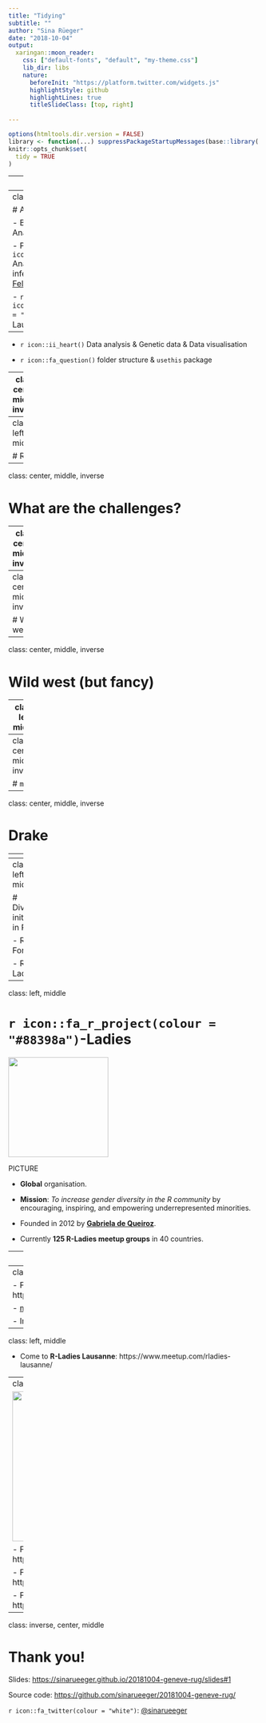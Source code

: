 ```yaml
---
title: "Tidying"
subtitle: ""
author: "Sina Rüeger"
date: "2018-10-04"
output:
  xaringan::moon_reader:
    css: ["default-fonts", "default", "my-theme.css"]
    lib_dir: libs
    nature:
      beforeInit: "https://platform.twitter.com/widgets.js"
      highlightStyle: github
      highlightLines: true
      titleSlideClass: [top, right]
      
---
```


<!-- updated: sys.date())
<!-- From here: https://slides.yihui.name/xaringan/ -->

```r
options(htmltools.dir.version = FALSE)
library <- function(...) suppressPackageStartupMessages(base::library(...))
knitr::opts_chunk$set(
  tidy = TRUE
)
```

---
layout: true


---
class: left, middle

# About me

- Background in Data Analysis & Engineering

- PostDoc @ EPFL `r icon::ii_arrow_right_a()` Analysis of genetic data in infectious diseases at [Fellay Lab](https://fellay-lab.epfl.ch/).

- `r icon::fa_r_project(colour = "#88398a")`-Ladies Lausanne co-organiser


--

- `r icon::ii_heart()` Data analysis & Genetic data & Data visualisation

- `r icon::fa_question()` folder structure & `usethis` package

---
class: center, middle, inverse

# What is my daily work?

---
class: left, middle

# R ...


---
class: center, middle, inverse

# What are the challenges?


---
class: center, middle, inverse

# What is out there?

---
class: center, middle, inverse

# Wild west

---
class: center, middle, inverse

# Wild west (but fancy)

---
class: left, middle

+ Reatme file

---
class: center, middle, inverse

# `make`

---
class: center, middle, inverse

# Drake


---
<!---------
## Data journalism

<a href="https://www.srf.ch/static/srf-data/data/2018/federer/#/en">
<img border="0" alt="SRF" src="img/datajournalism.png" width="800">
</a>


[Source: SRF](https://www.srf.ch/static/srf-data/data/2018/federer/#/en)
----->

---
class: left, middle

# Diversity initiatives in R

- R Forwards

- R-Ladies

---
class: left, middle

# `r icon::fa_r_project(colour = "#88398a")`-Ladies

<img src="https://raw.githubusercontent.com/rladies/starter-kit/master/stickers/hex-logo-with-text.png" width="200">

PICTURE

- **Global** organisation.

- **Mission**: *To increase gender diversity in the R community* by encouraging, inspiring, and empowering underrepresented minorities.

- Founded in 2012 by [**Gabriela de Queiroz**](https://rladies.org/united-states-rladies/name/gabriela-de-queiroz/).

- Currently **125 R-Ladies meetup groups** in 40 countries.

---
class: center, middle

<img src="https://raw.githubusercontent.com/rladies/Map-RLadies-Growing/master/rladies_growth.gif">

.footnote[[Source code](https://github.com/rladies/Map-RLadies-Growing) by [Daniela Vázquez](https://twitter.com/d4tagirl).]


---
class: left, middle

- Find other **chapters**: https://gqueiroz.shinyapps.io/rshinylady/

- [meetupr package](https://github.com/rladies/meetupr)

- Interview with [Gabriela de Queiroz](https://www.superdatascience.com/r-ladies-organization/)


---
class: left, middle

- Come to **R-Ladies Lausanne**: https://www.meetup.com/rladies-lausanne/

---
class: left, middle


<img src="https://raw.githubusercontent.com/rladies/starter-kit/master/stickers/hex-logo-with-text.png" width="300">

- Find out more about **R-Ladies**: https://rladies.org/

- Find other **chapters**: https://gqueiroz.shinyapps.io/rshinylady/

- Find **speakers**: https://rladies.org/directory/




---
class: inverse, center, middle

# Thank you!

Slides: [https://sinarueeger.github.io/20181004-geneve-rug/slides#1](https://sinarueeger.github.io/20181004-geneve-rug/slides#1)

Source code: [https://github.com/sinarueeger/20181004-geneve-rug/](https://github.com/sinarueeger/20181004-geneve-rug/)


`r icon::fa_twitter(colour = "white")`: [@sinarueeger](https://twitter.com/sinarueeger)
